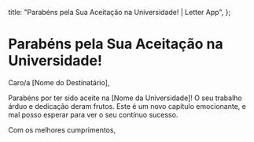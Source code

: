   title: "Parabéns pela Sua Aceitação na Universidade! | Letter App",
};

# Parabéns pela Sua Aceitação na Universidade!

Caro/a [Nome do Destinatário],

Parabéns por ter sido aceite na [Nome da Universidade]! O seu trabalho árduo e dedicação deram frutos. Este é um novo capítulo emocionante, e mal posso esperar para ver o seu contínuo sucesso.

Com os melhores cumprimentos,
